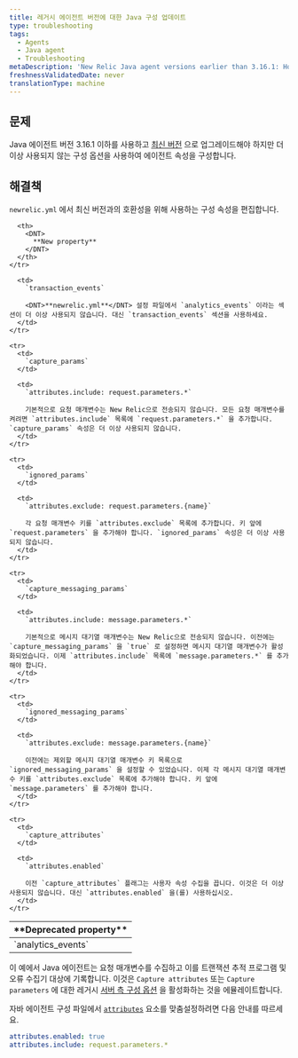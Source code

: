 ```yaml
---
title: 레거시 에이전트 버전에 대한 Java 구성 업데이트
type: troubleshooting
tags:
  - Agents
  - Java agent
  - Troubleshooting
metaDescription: 'New Relic Java agent versions earlier than 3.16.1: How to update your newrelic.yml file to the latest version of agent attribute configuration.'
freshnessValidatedDate: never
translationType: machine
---
```


## 문제

Java 에이전트 버전 3.16.1 이하를 사용하고 [최신 버전](/docs/release-notes/agent-release-notes/java-release-notes) 으로 업그레이드해야 하지만 더 이상 사용되지 않는 구성 옵션을 사용하여 에이전트 속성을 구성합니다.

## 해결책

`newrelic.yml` 에서 최신 버전과의 호환성을 위해 사용하는 구성 속성을 편집합니다.

<table>
  <thead>
    <tr>
      <th width={200}>
        <DNT>
          **Deprecated property**
        </DNT>
      </th>

      <th>
        <DNT>
          **New property**
        </DNT>
      </th>
    </tr>
  </thead>

  <tbody>
    <tr>
      <td>
        `analytics_events`
      </td>

      <td>
        `transaction_events`

        <DNT>**newrelic.yml**</DNT> 설정 파일에서 `analytics_events` 이라는 섹션이 더 이상 사용되지 않습니다. 대신 `transaction_events` 섹션을 사용하세요.
      </td>
    </tr>

    <tr>
      <td>
        `capture_params`
      </td>

      <td>
        `attributes.include: request.parameters.*`

        기본적으로 요청 매개변수는 New Relic으로 전송되지 않습니다. 모든 요청 매개변수를 켜려면 `attributes.include` 목록에 `request.parameters.*` 을 추가합니다. `capture_params` 속성은 더 이상 사용되지 않습니다.
      </td>
    </tr>

    <tr>
      <td>
        `ignored_params`
      </td>

      <td>
        `attributes.exclude: request.parameters.{name}`

        각 요청 매개변수 키를 `attributes.exclude` 목록에 추가합니다. 키 앞에 `request.parameters` 을 추가해야 합니다. `ignored_params` 속성은 더 이상 사용되지 않습니다.
      </td>
    </tr>

    <tr>
      <td>
        `capture_messaging_params`
      </td>

      <td>
        `attributes.include: message.parameters.*`

        기본적으로 메시지 대기열 매개변수는 New Relic으로 전송되지 않습니다. 이전에는 `capture_messaging_params` 을 `true` 로 설정하면 메시지 대기열 매개변수가 활성화되었습니다. 이제 `attributes.include` 목록에 `message.parameters.*` 를 추가해야 합니다.
      </td>
    </tr>

    <tr>
      <td>
        `ignored_messaging_params`
      </td>

      <td>
        `attributes.exclude: message.parameters.{name}`

        이전에는 제외할 메시지 대기열 매개변수 키 목록으로 `ignored_messaging_params` 을 설정할 수 있었습니다. 이제 각 메시지 대기열 매개변수 키를 `attributes.exclude` 목록에 추가해야 합니다. 키 앞에 `message.parameters` 를 추가해야 합니다.
      </td>
    </tr>

    <tr>
      <td>
        `capture_attributes`
      </td>

      <td>
        `attributes.enabled`

        이전 `capture_attributes` 플래그는 사용자 속성 수집을 끕니다. 이것은 더 이상 사용되지 않습니다. 대신 `attributes.enabled` 을(를) 사용하십시오.
      </td>
    </tr>
  </tbody>
</table>

이 예에서 Java 에이전트는 요청 매개변수를 수집하고 이를 트랜잭션 추적 프로그램 및 오류 수집기 대상에 기록합니다. 이것은 `Capture attributes` 또는 `Capture parameters` 에 대한 레거시 [서버 측 구성 옵션](/docs/agents/manage-apm-agents/configuration/server-side-agent-configuration) 을 활성화하는 것을 에뮬레이트합니다.

자바 에이전트 구성 파일에서 [`attributes`](/docs/agents/java-agent/configuration/java-agent-configuration-config-file#attributes) 요소를 맞춤설정하려면 다음 안내를 따르세요.

```yml
attributes.enabled: true
attributes.include: request.parameters.*
```
